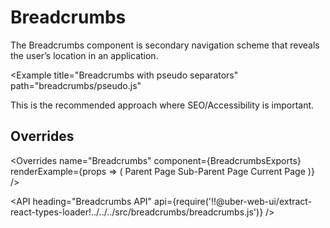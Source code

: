 <!--
Copyright (c) 2018-2019 Uber Technologies, Inc.

This source code is licensed under the MIT license found in the
LICENSE file in the root directory of this source tree.
-->





# Breadcrumbs

The Breadcrumbs component is secondary navigation scheme that reveals
the user’s location in an application.

<Example title="Breadcrumbs basic usage" path="breadcrumbs/basic.js">
  <BasicBreadcrumbs />
</Example>

<Example
  title="Breadcrumbs with pseudo separators"
  path="breadcrumbs/pseudo.js"
>
  <PseudoBreadcrumbs />
</Example>

This is the recommended approach where SEO/Accessibility is important.

## Overrides

<Overrides
  name="Breadcrumbs"
  component={BreadcrumbsExports}
  renderExample={props => (
    <Breadcrumbs overrides={props.overrides}>
      <Link href="#">Parent Page</Link>
      <Link href="#">Sub-Parent Page</Link>
      <span>Current Page</span>
    </Breadcrumbs>
  )}
/>

<API
  heading="Breadcrumbs API"
  api={require('!!@uber-web-ui/extract-react-types-loader!../../../src/breadcrumbs/breadcrumbs.js')}
/>
